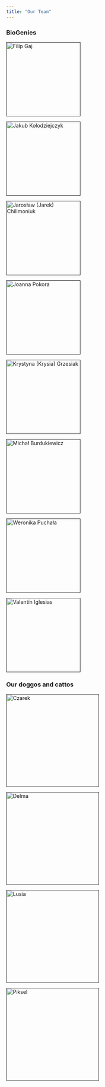 ```yaml
---
title: "Our Team"
---
```


### BioGenies
::: {layout-ncol=5}
[![Filip Gaj](fig/github.png "Filip Gaj"){width=200}]()

[![Jakub Kołodziejczyk](fig/ppl/jk.png "Jakub Kołodziejczyk"){width=200}]()

[![Jarosław (Jarek) Chilimoniuk](fig/ppl/jc.png "Jarosław (Jarek) Chilimoniuk"){width=200}]()

[![Joanna Pokora](fig/github.png "Joanna Pokora"){width=200}]()

[![Krystyna (Krysia) Grzesiak](fig/ppl/kg.jpeg "Krystyna (Krysia) Grzesiak with Czarek"){width=200}]()

[![Michał Burdukiewicz](fig/ppl/mb.jpeg "Michał Burdukiewicz"){width=200}]()

[![Weronika Puchała](fig/ppl/wp.png "Weronika Puchała with Lusia"){width=200}]()

[![Valentín Iglesias](fig/ppl/vi.png "Valentín Iglesias"){width=200}]()
:::

### Our doggos and cattos
::: {layout-ncol=5}
[![Czarek](fig/ppl/Czarson.jpeg "Climbing dog"){height=250}]()

[![Delma](fig/ppl/Delma.jpeg "Cuddly dog"){height=250}]()

[![Lusia](fig/ppl/Lusia.jpeg "Sleepy dog"){height=250}]()

[![Piksel](fig/ppl/piksel.jpeg "Hot dog"){height=250}]()
:::
